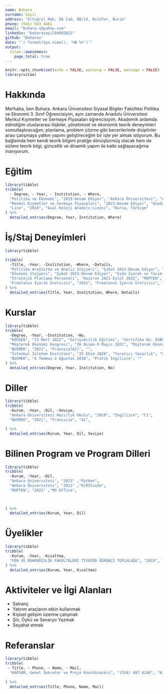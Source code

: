 ```yaml
---
name: Buhara 
surname: Sayıl
address: "Ertuğrul Mah, DA Cad, 9B/14, Nilüfer, Bursa"
phone: (545) 943 4461
email: "buhara.s@yahoo.com"
linkedin: "buharasayil04082021" 
github: "Buharas"
date: "`r format(Sys.time(), '%B %Y')`"
output:
  vitae::awesomecv:
    page_total: true
---
```


```r
knitr::opts_chunk$set(echo = FALSE, warning = FALSE, message = FALSE)
library(vitae)
```

# Hakkında

Merhaba, ben Buhara. Ankara Üniversitesi Siyasal Bilgiler Fakültesi Politika ve Ekonomi 3. Sınıf Öğrencisiyim, aynı zamanda Anadolu Üniversitesi Menkul Kıymetler ve Sermaye Piyasaları öğrencisiyim. Akademik anlamda edindiğim uluslararası ilişkiler, yönetimsel ve ekonomik teorik deneyimleri somutlaştıracağım; planlama, problem çözme gibi becerilerimle disiplinler arası çalışmaya yatkın yapımı geliştireceğim bir işte yer almak istiyorum. Bu bağlamda hem kendi teorik bilgimi pratiğe dönüştürmüş olacak hem de sizlere teorik bilgi, güncellik ve dinamik yapım ile katkı sağlayacağıma inanıyorum.  
 

# Eğitim

```r
library(tibble)
tribble(
  ~ Degree, ~ Year, ~ Institution, ~ Where,
  "Politika ve Ekonomi", "2019-Devam Ediyor", "Ankara Üniversitesi", "Ankara, Türkiye",
  "Menkul Kıymetler ve Sermaye Piyasaları", "2023-Devam Ediyor", "Anadolu Üniversitesi", "Eskişehir, Türkiye",
  "Lise", "2018", "Asal Koleji Anadolu Lisesi", "Bursa, Türkiye"
) %>%
  detailed_entries(Degree, Year, Institution, Where)
```

# İş/Staj Deneyimleri

```r
library(tibble)

tribble(
  ~Title, ~Year, ~Institution, ~Where, ~Details,
  "Politika Araştırma ve Analiz Stajyeri", "Şubat 2023-Devam Ediyor", "Kamu Politikaları Stratejik Araştırma Merkezi (KAPSAM)", "Ankara, Türkiye", "Kamu Politikaları alanında politika yapıcıları ve kamuoyunu bilgilendirmeyi amaçlayan bir düşünce kuruluşu olan KAPSAM, Çevre ve İklim Politikaları; Kapsayıcı Ekonomi ve Toplumsal Refah ve Sağlık Politikaları alanlarında çalışmalar yapmaktadır. KAPSAM düşünce kuruluşunda çalışma alanlarına dair gündemin takip etmek, araştırma konularıyla ilgili istatistiklerin bulunması, verilerin işlenmesi ve analizinin yapılması, sosyal medya paylaşımlarının yürütülmesi; kaynak taraması yapılarak rapor hazırlanması. Makalelerin İngilizceden Türkçeye çevrilmesi hususlarında görev aldım.",
  "Ekonomi Stajyeri", "Şubat 2023-Devam Ediyor", "Gıda İçecek ve Tarım Politikaları Araştırma Merkezi (GİFT)", "Ankara, Türkiye", "Gıda içecek ve tarım politikaları alanında çalışmalar yapan GİFT araştırma merkezinde gıda, içecek ve tarım ile ilgili ekonomik etkenlerin araştırılması, mali açıdan çevresel faktörleri de göz önünde bulundurarak inovatif bir yaklaşımla işlevselliğinin araştırılmasında destekleyici bir rol üstlendim. Bunların yanı sıra MISIR (Mısır ve Sorgum Üreticiler Derneği)’da sorgum bitkisi hakkında araştırmalar yaptım.",
  "Stratejik Planlama Personeli", "Haziran 2021-Eylül 2022", "MUPTEN", "Bursa, Türkiye", "E-ticaret sektörüne hizmet veren MUPTEN firmasında şirketin kısa, uzun ve orta vadeli hedeflerinin yanı sıra stratejik gelişme, büyüme ve finansal gelişme hedeflerine ulaşmasında yaklaşık bir buçuk yıl boyunca destekleyici bir rol üstlendim. Asıl görevim firmanın büyümesi için planlar yapmaktı. Bu planlar, potansiyel ürünleri bulma ve kurumsal gelişim için alanlar sağlamayı içerir. Ayrıca sermaye kullanımı yönetimi ile birlikte finansal planlar yapmak ve yatırım faaliyetleri için tavsiyelerde bulunmak da görevlerim arasındadır. Aynı şekilde, fatura toplamak ve kesmekle de ilgilendim.",
  "Freelance İçerik Üreticisi", "2021", "Freelance İçerik Üreticisi", "Online", "Kısa bir süre Freelancer olarak bazı firmalar aracılığıyla içerik üretimi, tanıtım yazısı, blog yazısı gibi içerikler ürettim."
) %>%
  detailed_entries(Title, Year, Institution, Where, Details)

```
# Kurslar

```r
library(tibble)
tribble(
  ~Degree, ~Year, ~Institution, ~No,
  "KOSGEB", "13 Mart 2022", "Girişimcilik Eğitimi", "Sertifika No: KSB01UGE018723924",
  "Müşterek Ekonomi Kongresi", "26 Nisan-9 Mayıs 2021", "Müşterek Ekonomi Kongresi", "Sertifika No: 81931320400662",
  "BUSMEK", "2021", "Fransıca(A1)", "",
  "İstanbul İşletme Enstitüsü", "25 Ekim 2020", "Yaratıcı Yazarlık", "Sertifika No: 251007140088", 
  "BUSMEK", "4 Temmuz-2 Ağustos 2018", "Pratik İngilizce", ""
) %>%
  detailed_entries(Degree, Year, Institution, No)

```

# Diller

```r
library(tibble)
tribble(
  ~Kurum, ~Year, ~Dil, ~Seviye,
  "Ankara Üniversitesi Hazırlık Okulu", "2019", "İngilizce", "C1",
  "BUSMEK", "2021", "Fransıcza", "A1",

) %>%
  detailed_entries(Kurum, Year, Dil, Seviye)

```

# Bilinen Program ve Program Dilleri

```r
library(tibble)
tribble(
  ~Kurum, ~Year, ~Dil,
  "Ankara Üniversitesi", "2023" ,"Python",
  "Ankara Üniversitesi", "2022" ,"R/RStuido",
  "MUPTEN", "2021" ,"MS Office",  
  
   

) %>%
  detailed_entries(Kurum, Year, Dil)

```

# Üyelikler 

```r
library(tibble)
tribble(
  ~Kurum, ~Year, ~Kısaltma,
  "FEN VE MÜHENDİSLİK FAKÜLTELERİ TİYATRO ÖĞRENCİ TOPLULUĞU", "2019", "AFTİF"
) %>%
  detailed_entries(Kurum, Year, Kısaltma)


```

# Aktiviteler ve İlgi Alanları 

- Satranç
- Yatırım araçlarını etkin kullanmak
- Kişisel gelişim üzerine çalışmak
- Şiir, Öykü ve Senaryo Yazmak
- Seyahat etmek 


# Referanslar

```r
library(tibble)
tribble(
 ~ Title, ~ Phone, ~ Name, ~ Mail, 
  "KAPSAM, Genel Sekreter ve Proje Koordinatörü", "(554) 487 8140", "Nihal Eriş", "nihal.eris@kapsam.org.tr" 
  
) %>%
  detailed_entries(Title, Phone, Name, Mail)
```
